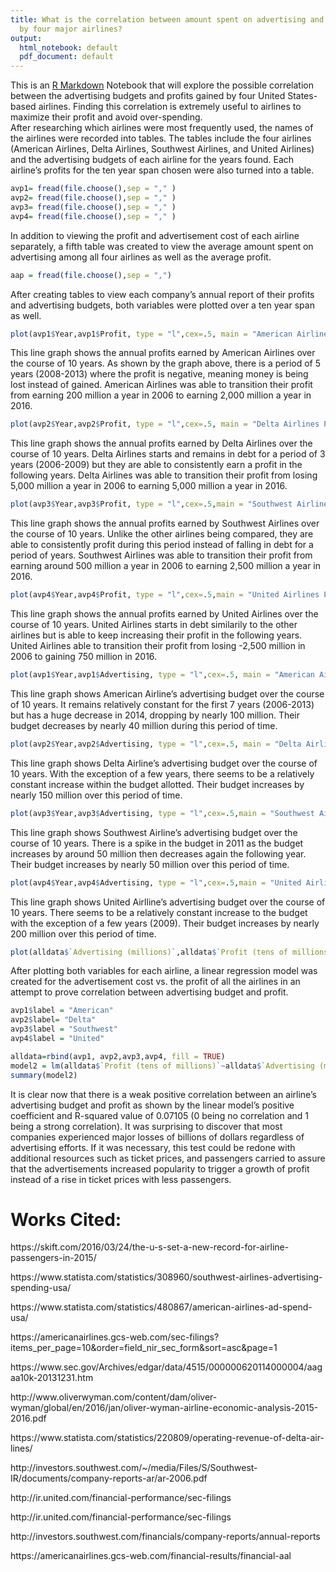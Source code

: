 ```yaml
---
title: What is the correlation between amount spent on advertising and profits gained
  by four major airlines?
output:
  html_notebook: default
  pdf_document: default
---
```

  This is an [R Markdown](http://rmarkdown.rstudio.com) Notebook that will explore the possible correlation between the advertising budgets and profits gained by four United States-based airlines. Finding this correlation is extremely useful to airlines to maximize their profit and avoid over-spending.   
  After researching which airlines were most frequently used, the names of the airlines were recorded into tables. The tables include the four airlines (American Airlines, Delta Airlines, Southwest Airlines, and United Airlines) and the advertising budgets of each airline for the years found. Each airline's profits for the ten year span chosen were also turned into a table.
```r
avp1= fread(file.choose(),sep = "," )
avp2= fread(file.choose(),sep = "," )
avp3= fread(file.choose(),sep = "," )
avp4= fread(file.choose(),sep = "," )

```
  In addition to viewing the profit and advertisement cost of each airline separately, a fifth table was created to view the average amount spent on advertising among all four airlines as well as the average profit.
```r
aap = fread(file.choose(),sep = ",")
```
  After creating tables to view each company's annual report of their profits and advertising budgets, both variables were plotted over a ten year span as well.
```r
plot(avp1$Year,avp1$Profit, type = "l",cex=.5, main = "American Airlines Profit over Ten Years", xlab ="Year", ylab ="Profit (in tens of millions)" )
```
This line graph shows the annual profits earned by American Airlines over the course of 10 years. As shown by the graph above, there is a period of 5 years (2008-2013) where the profit is negative, meaning money is being lost instead of gained. American Airlines was able to transition their profit from earning 200 million a year in 2006 to earning 2,000 million a year in 2016.   

```r
plot(avp2$Year,avp2$Profit, type = "l",cex=.5, main = "Delta Airlines Profit over Ten Years", xlab ="Year", ylab ="Profit (in tens of millions)" )
```
This line graph shows the annual profits earned by Delta Airlines over the course of 10 years. Delta Airlines starts and remains in debt for a period of 3 years (2006-2009) but they are able to consistently earn a profit in the following years. Delta Airlines was able to transition their profit from losing 5,000 million a year in 2006 to earning 5,000 million a year in 2016. 

```r
plot(avp3$Year,avp3$Profit, type = "l",cex=.5,main = "Southwest Airlines Profit over Ten Years", xlab ="Year", ylab ="Profit (in tens of millions)" ) 
```
This line graph shows the annual profits earned by Southwest Airlines over the course of 10 years. Unlike the other airlines being compared, they are able to consistently profit during this period instead of falling in debt for a period of years. Southwest Airlines was able to transition their profit from earning around 500 million a year in 2006 to earning 2,500 million a year in 2016. 

```r
plot(avp4$Year,avp4$Profit, type = "l",cex=.5,main = "United Airlines Profit over Ten Years", xlab ="Year", ylab ="Profit (in tens of millions)" ) 
```
This line graph shows the annual profits earned by United Airlines over the course of 10 years. United Airlines starts in debt similarily to the other airlines but is able to keep increasing their profit in the following years. United Airlines able to transition their profit from losing -2,500 million in 2006 to gaining 750 million in 2016. 

```r
plot(avp1$Year,avp1$Advertising, type = "l",cex=.5, main = "American Airlines Advertising Costs over Ten Years", xlab ="Year", ylab ="Advertising Cost (in millions)" )
```
This line graph shows American Airline's advertising budget over the course of 10 years. It remains relatively constant for the first 7 years (2006-2013) but has a huge decrease in 2014, dropping by nearly 100 million. Their budget decreases by nearly 40 million during this period of time. 

```r
plot(avp2$Year,avp2$Advertising, type = "l",cex=.5, main = "Delta Airlines Advertising Costs over Ten Years", xlab ="Year", ylab ="Advertising Cost (in millions)" )
```
This line graph shows Delta Airline's advertising budget over the course of 10 years. With the exception of a few years, there seems to be a relatively constant increase within the budget allotted. Their budget increases by nearly 150 million over this period of time.  

```r
plot(avp3$Year,avp3$Advertising, type = "l",cex=.5,main = "Southwest Airlines Advertising Costs over Ten Years", xlab ="Year", ylab ="Advertising Cost (in millions)" )
```
This line graph shows Southwest Airline's advertising budget over the course of 10 years. There is a spike in the budget in 2011 as the budget increases by around 50 million then decreases again the following year. Their budget increases by nearly 50 million over this period of time. 

```r
plot(avp4$Year,avp4$Advertising, type = "l",cex=.5,main = "United Airlines Advertising Costs over Ten Years", xlab ="Year", ylab ="Advertising Cost (in millions)" )
```
This line graph shows United Airlline's advertising budget over the course of 10 years. There seems to be a relatively constant increase to the budget with the exception of a few years (2009). Their budget increases by nearly 200 million over this period of time. 

```r
plot(alldata$`Advertising (millions)`,alldata$`Profit (tens of millions)`, type = "p",cex=.5, main = "Advertising Costs vs. Profits for all Airlines", xlab ="Average Advertisment Cost (in millions of dollars)", ylab ="Average Profit (in tens of millions of dollars)" )
```
  After plotting both variables for each airline, a linear regression model was created for the advertisement cost vs. the profit of all the airlines in an attempt to prove correlation between advertising budget and profit.
 
```r
avp1$label = "American"
avp2$label= "Delta"
avp3$label = "Southwest"
avp4$label = "United"

alldata=rbind(avp1, avp2,avp3,avp4, fill = TRUE)
model2 = lm(alldata$`Profit (tens of millions)`~alldata$`Advertising (millions)`)
summary(model2)
```
 
  It is clear now that there is a weak positive correlation between an airline's advertising budget and profit as shown by the linear model's positive coefficient and R-squared value of 0.07105 (0 being no correlation and 1 being a strong correlation). It was surprising to discover that most companies experienced major losses of billions of dollars regardless of advertising efforts. If it was necessary, this test could be redone with additional resources such as ticket prices, and passengers carried to assure that the advertisements increased popularity to trigger a growth of profit instead of a rise in ticket prices with less passengers.
  
  
# Works Cited:
https://skift.com/2016/03/24/the-u-s-set-a-new-record-for-airline-passengers-in-2015/

https://www.statista.com/statistics/308960/southwest-airlines-advertising-spending-usa/

https://www.statista.com/statistics/480867/american-airlines-ad-spend-usa/

https://americanairlines.gcs-web.com/sec-filings?items_per_page=10&order=field_nir_sec_form&sort=asc&page=1

https://www.sec.gov/Archives/edgar/data/4515/000000620114000004/aagaa10k-20131231.htm

http://www.oliverwyman.com/content/dam/oliver-wyman/global/en/2016/jan/oliver-wyman-airline-economic-analysis-2015-2016.pdf

https://www.statista.com/statistics/220809/operating-revenue-of-delta-air-lines/

http://investors.southwest.com/~/media/Files/S/Southwest-IR/documents/company-reports-ar/ar-2006.pdf

http://ir.united.com/financial-performance/sec-filings

http://ir.united.com/financial-performance/sec-filings

http://investors.southwest.com/financials/company-reports/annual-reports

https://americanairlines.gcs-web.com/financial-results/financial-aal 

